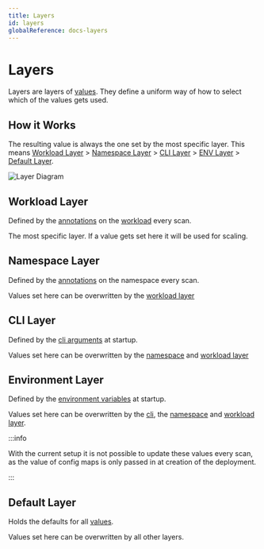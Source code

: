 ```yaml
---
title: Layers
id: layers
globalReference: docs-layers
---
```


# Layers

Layers are layers of [values](ref:docs-values).
They define a uniform way of how to select which of the values gets used.

## How it Works

The resulting value is always the one set by the most specific layer.
This means [Workload Layer](#workload-layer) > [Namespace Layer](#namespace-layer) > [CLI Layer](#cli-layer) > [ENV Layer](#environment-layer) > [Default Layer](#default-layer).

![Layer Diagram](./assets/layer-diagram.png)

## Workload Layer

Defined by the [annotations](ref:docs-values) on the [workload](ref:docs-workload-types) every scan.

The most specific layer. If a value gets set here it will be used for scaling.

## Namespace Layer

Defined by the [annotations](ref:docs-values) on the namespace every scan.

Values set here can be overwritten by the [workload layer](#workload-layer)

## CLI Layer

Defined by the [cli arguments](ref:docs-arguments) at startup.

Values set here can be overwritten by the [namespace](#namespace-layer) and [workload layer](#workload-layer)

## Environment Layer

Defined by the [environment variables](ref:docs-environment-variables) at startup.

Values set here can be overwritten by the [cli](#cli-layer), the [namespace](#namespace-layer) and [workload layer](#workload-layer).

:::info

With the current setup it is not possible to update these values every scan, as the value of config maps is only passed in at creation of the deployment.

:::

## Default Layer

Holds the defaults for all [values](ref:docs-values).

Values set here can be overwritten by all other layers.
